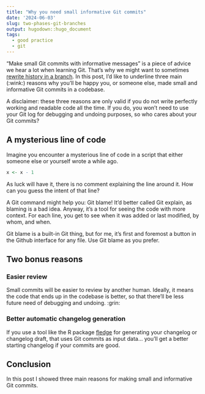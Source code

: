 ```yaml
---
title: "Why you need small informative Git commits"
date: '2024-06-03'
slug: two-phases-git-branches
output: hugodown::hugo_document
tags:
  - good practice
  - git
---
```


"Make small Git commits with informative messages" is a piece of advice we hear a lot when learning Git.
That's why we might want to sometimes [rewrite history in a branch](/2023/12/07/two-phases-git-branches/).
In this post, I'd like to underline three main (:wink:) reasons why you'll be happy you, or someone else, made small and informative Git commits in a codebase.

A disclaimer: these three reasons are only valid if you do not write perfectly working and readable code all the time.
If you do, you won't need to use your Git log for debugging and undoing purposes, so who cares about your Git commits?

## A mysterious line of code

Imagine you encounter a mysterious line of code in a script that either someone else or yourself wrote a while ago.

```r
x <- x - 1
```

As luck will have it, there is no comment explaining the line around it.
How can you guess the intent of that line?

A Git command might help you: Git blame!
It'd better called Git explain, as blaming is a bad idea.
Anyway, it's a tool for seeing the code with more context.
For each line, you get to see when it was added or last modified, by whom, and when.


Git blame is a built-in Git thing, but for me, it's first and foremost a button in the Github interface for any file.
Use Git blame as you prefer.


## Two bonus reasons

### Easier review

Small commits will be easier to review by another human.
Ideally, it means the code that ends up in the codebase is better, so that there'll be less future need of debugging and undoing. :grin:

### Better automatic changelog generation

If you use a tool like the R package [fledge](https://fledge.cynkra.com/dev/) for generating your changelog or changelog draft, that uses Git commits as input data...
you'll get a better starting changelog if your commits are good.

## Conclusion

In this post I showed three main reasons for making small and informative Git commits.